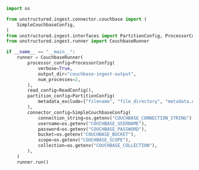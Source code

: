 ```python Python
import os

from unstructured.ingest.connector.couchbase import (
    SimpleCouchbaseConfig,
)
from unstructured.ingest.interfaces import PartitionConfig, ProcessorConfig, ReadConfig
from unstructured.ingest.runner import CouchbaseRunner

if __name__ == "__main__":
    runner = CouchbaseRunner(
        processor_config=ProcessorConfig(
            verbose=True,
            output_dir="couchbase-ingest-output",
            num_processes=2,
        ),
        read_config=ReadConfig(),
        partition_config=PartitionConfig(
            metadata_exclude=["filename", "file_directory", "metadata.data_source.date_processed"],
        ),
        connector_config=SimpleCouchbaseConfig(
            connection_string=os.getenv("COUCHBASE_CONNECTION_STRING"),
            username=os.getenv("COUCHBASE_USERNAME"),
            password=os.getenv("COUCHBASE_PASSWORD"),
            bucket=os.getenv("COUCHBASE_BUCKET"),
            scope=os.getenv("COUCHBASE_SCOPE"),
            collection=os.getenv("COUCHBASE_COLLECTION"),
        ),
    )
    runner.run()
```
